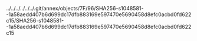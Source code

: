 ../../../../../../.git/annex/objects/7F/96/SHA256-s1048581--1a58aedd407b6d699dc17dfb883169e597470e5690458d8efc0acbd0fd622c15/SHA256-s1048581--1a58aedd407b6d699dc17dfb883169e597470e5690458d8efc0acbd0fd622c15